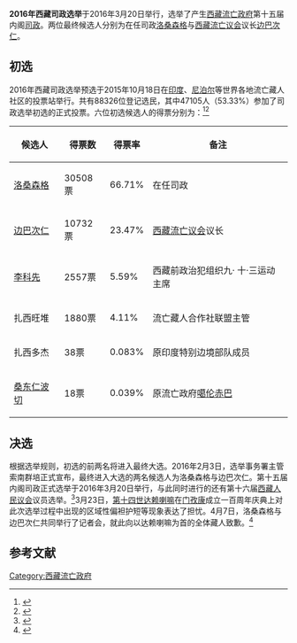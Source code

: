 {{Infobox Election
| election_name = 2016年西藏司政选举
| country = 西藏流亡政府
| type = presidential
| previous_election = 2011年西藏司政选举
| previous_year = 2011
| next_election = 2021年西藏司政选举
| next_year = 2021
| election_date = 2016年3月20日
| turnout = 
<!--        person 1        -->
| image1                     = [[File:Lobsang_Sangay,_Tibetan_Prime_Minister.jpg|x150px]]
| nominee1                   = [[洛桑森格|洛桑森格]]
| colour1                    =FF0000
| party1                     = [[西藏全國民主黨|西藏全國民主黨]]
| popular_vote1              ='''33,234''' 
| percentage1                ='''57.3%'''
<!--        person 2        -->
| image2                     = [[File:Penpa_Tsering_2015.jpg|x150px]]
| nominee2                   = [[边巴次仁|边巴次仁]]
| colour2                    =a4a4a4
| party2                     = 無黨籍
| popular_vote2              =24,752
| percentage2                =42.7%
<!-- bottom -->
| title = 司政
| before_election = [[洛桑森格|洛桑森格]]
| after_election = [[洛桑森格|洛桑森格]]
}}
{{西藏流亡政府}}
'''2016年西藏司政选举'''于2016年3月20日举行，选举了产生[[西藏流亡政府|西藏流亡政府]]第十五届内阁[[西藏司政|司政]]。两位最终候选人分别为在任司政[[洛桑森格|洛桑森格]]与[[西藏流亡议会|西藏流亡议会]]议长[[边巴次仁|边巴次仁]]。

== 初选 ==
2016年西藏司政选举预选于2015年10月18日在[[印度|印度]]、[[尼泊尔|尼泊尔]]等世界各地流亡藏人社区的投票站举行。共有88326位登记选民，其中47105人（53.33%）参加了司政选举初选的正式投票。六位初选候选人的得票分别为：<ref>{{cite web|url=http://www.rfa.org/mandarin/yataibaodao/shaoshuminzu/dz-12042015113610.html|title=2016年西藏流亡社区大选预选结果出炉|date=2015-12-04|work=自由亚洲电台|accessdate=2016-03-14|archive-date=2016-01-29|archive-url=https://web.archive.org/web/20160129161550/http://www.rfa.org/mandarin/yataibaodao/shaoshuminzu/dz-12042015113610.html|dead-url=no}}</ref><ref>{{cite web|url=http://www.vot.org/cn/特别节目：从流亡社区2016年大选展望西藏运动未来/|title=特别节目：从流亡社区2016年大选展望西藏运动未来|date=2016-03-12|work=西藏之声|accessdate=2020-09-24|archive-date=2016-09-09|archive-url=https://web.archive.org/web/20160909103308/http://www.vot.org/cn/%e7%89%b9%e5%88%ab%e8%8a%82%e7%9b%ae%ef%bc%9a%e4%bb%8e%e6%b5%81%e4%ba%a1%e7%a4%be%e5%8c%ba2016%e5%b9%b4%e5%a4%a7%e9%80%89%e5%b1%95%e6%9c%9b%e8%a5%bf%e8%97%8f%e8%bf%90%e5%8a%a8%e6%9c%aa%e6%9d%a5/|dead-url=no}}</ref>

{| class="wikitable"
! 候选人 !! 得票数 !! 得票率 !! 备注
|-
| [[洛桑森格|洛桑森格]] || 30508票 || 66.71% || 在任司政
|-
| [[边巴次仁|边巴次仁]] || 10732票 || 23.47% || [[西藏流亡议会|西藏流亡议会]]议长
|-
| [[拉克坚|李科先]] || 2557票 || 5.59% || 西藏前政治犯组织九· 十·三运动主席
|-
| 扎西旺堆 || 1880票 || 4.11% || 流亡藏人合作社联盟主管
|-
| 扎西多杰 || 38票 || 0.083% || 原印度特别边境部队成员
|-
| [[洛桑丹增|桑东仁波切]] || 18票 || 0.039% || 原流亡政府[[噶伦赤巴|噶伦赤巴]]
|}

== 决选 ==
根据选举规则，初选的前两名将进入最终大选。2016年2月3日，选举事务署主管索南群培正式宣布，最终进入大选的两名候选人为洛桑森格与边巴次仁。第十五届内阁司政正式选举于2016年3月20日举行，与此同时进行的还有第十六届[[西藏人民议会|西藏人民议会]]议员选举。<ref>{{cite web|url=http://www.vot.org/cn/45656-2/|date=2016-02-03|title=藏人选务署公布2016年大选候选人名单|work=西藏之声|accessdate=2016-03-14|archive-date=2016-02-15|archive-url=https://web.archive.org/web/20160215151010/http://www.vot.org/cn/45656-2/|dead-url=no}}</ref>3月23日，[[第十四世达赖喇嘛|第十四世达赖喇嘛]]在[[门孜康|门孜康]]成立一百周年庆典上对此次选举过程中出现的区域性偏袒护短等现象表达了担忧。4月7日，洛桑森格与边巴次仁共同举行了记者会，就此向以达赖喇嘛为首的全体藏人致歉。<ref>{{cite web|url=http://www.rfa.org/mandarin/yataibaodao/shaoshuminzu/dz-04072016104050.html/|title=两位司政候选人致歉并吁藏民团结 流亡安全部长请辞|date=2016-04-07|publisher=自由亚洲电台|accessdate=2016-04-14|archive-date=2018-10-02|archive-url=https://web.archive.org/web/20181002162153/https://www.rfa.org/mandarin/yataibaodao/shaoshuminzu/dz-04072016104050.html/|dead-url=no}}</ref>

== 参考文献 ==
{{reflist}}

{{藏人行政中央選舉}}

[[Category:西藏流亡政府|Category:西藏流亡政府]]